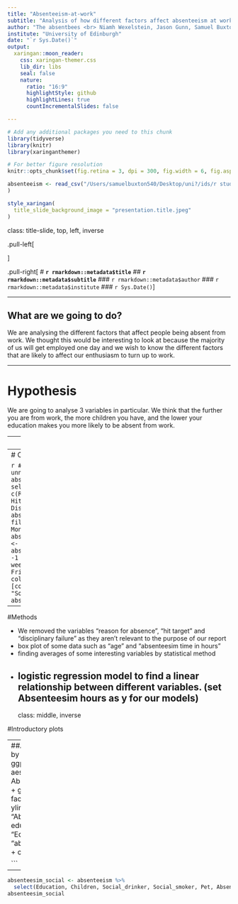 ```yaml
---
title: "Absenteeism-at-work"
subtitle: "Analysis of how different factors affect absenteeism at work"
author: "The absentbees <br> Niamh Wexelstein, Jason Gunn, Samuel Buxton, Xuyan Wang"
institute: "University of Edinburgh"
date: "`r Sys.Date()`" 
output:
  xaringan::moon_reader:
    css: xaringan-themer.css
    lib_dir: libs
    seal: false 
    nature:
      ratio: "16:9"
      highlightStyle: github
      highlightLines: true
      countIncrementalSlides: false

---
```

```r
# Add any additional packages you need to this chunk
library(tidyverse)
library(knitr)
library(xaringanthemer)
```

```r
# For better figure resolution
knitr::opts_chunk$set(fig.retina = 3, dpi = 300, fig.width = 6, fig.asp = 0.618, out.width = "80%")
```

```r
absenteeism <- read_csv("/Users/samuelbuxton540/Desktop/uni?/ids/r studio commits/Project-weNotHere/Data/Absenteesim At Work.csv"
)
```

```r
style_xaringan(
  title_slide_background_image = "presentation.title.jpeg"
)
```

class: title-slide, top, left, inverse

.pull-left[

]

.pull-right[
# **`r rmarkdown::metadata$title`**
## **`r rmarkdown::metadata$subtitle`**
### `r rmarkdown::metadata$author`
### `r rmarkdown::metadata$institute`
### `r Sys.Date()`
]

---

## What are we going to do?

We are analysing the different factors that affect people being absent from work. We thought this would be interesting to look at because the majority of us will get employed one day and we wish to know the 
different factors that are likely to affect our enthusiasm to turn up to work.


---

# Hypothesis

We are going to analyse 3 variables in particular. We think that the further you are from work, the more children you have, and the lower your education makes you more likely to be absent from work.


---
#Our dataset

```r
absenteeism_at_work <- view(absenteeism) 
head(absenteeism_at_work, 10)
```
---
# Cleaning the dataset

```r
# Getting rid of unneeded/unwanted variables 
absenteeism <- select(absenteeism, -c(Reason_for_absence, Hit_target, Disciplinary_failure) ) 
absenteeism <- filter(absenteeism, Month_of_absence != 0)
absenteeism$Day_of_the_week <- absenteeism$Day_of_the_week -1  # Changing days of the week to 1 = Monday, 5 = Friday
colnames(absenteeism)[colnames(absenteeism) == "Son"] <- "Children"
absenteeism
```

---

#Methods

* We removed the variables "reason for absence", "hit target" and "disciplinary failure" as they aren't relevant to the purpose of our report
* box plot of some data such as "age" and "absenteesim time in hours"
* finding averages of some interesting variables by statistical method
* logistic regression model to find a linear relationship between different variables. (set Absenteesim hours as y for our models)
---
class: middle, inverse

#Introductory plots

---
##Average absenteeism split by different variables
```r
ggplot(data = absenteeism, aes(x = Education, y = Absenteeism_time_in_hours)) +
  geom_boxplot() + 
  facet_wrap(~ Education) +
  ylim(0, 75) +
  labs(title = "Absenteeism time based on education level", 
       x = "Education level",
       y = "absenteeism time (hours)") +
  coord_flip() 


```

---
```r
absenteesim_social <- absenteeism %>%
  select(Education, Children, Social_drinker, Social_smoker, Pet, Absenteeism_time_in_hours)
absenteesim_social

```

